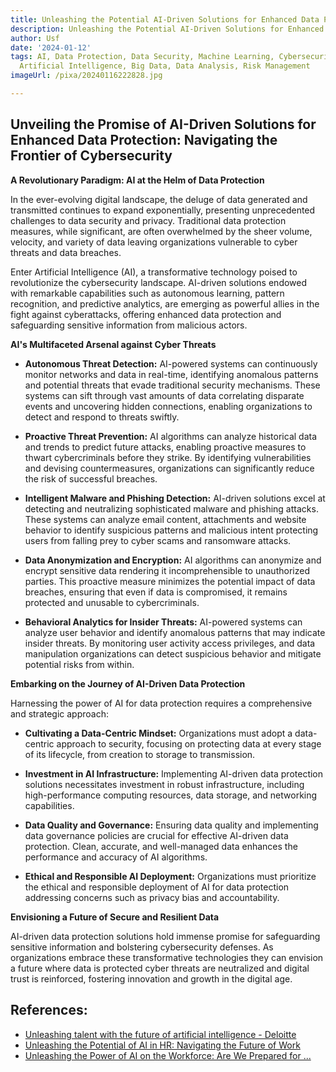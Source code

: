 ```yaml
---
title: Unleashing the Potential AI-Driven Solutions for Enhanced Data Protection
description: Unleashing the Potential AI-Driven Solutions for Enhanced Data Protection
author: Usf
date: '2024-01-12'
tags: AI, Data Protection, Data Security, Machine Learning, Cybersecurity, Privacy,
  Artificial Intelligence, Big Data, Data Analysis, Risk Management
imageUrl: /pixa/20240116222828.jpg

---
```

## Unveiling the Promise of AI-Driven Solutions for Enhanced Data Protection: Navigating the Frontier of Cybersecurity

**A Revolutionary Paradigm: AI at the Helm of Data Protection**

In the ever-evolving digital landscape, the deluge of data generated and  transmitted continues to  expand exponentially, presenting unprecedented challenges to data security and privacy. Traditional data protection measures, while significant, are  often overwhelmed by the sheer volume, velocity, and variety of data leaving organizations vulnerable to cyber threats and data breaches.

Enter  Artificial Intelligence (AI), a transformative technology poised to revolutionize the cybersecurity landscape. AI-driven solutions endowed with remarkable capabilities such as autonomous learning, pattern recognition, and predictive analytics, are emerging as powerful allies in the  fight against cyberattacks, offering enhanced  data protection and safeguarding  sensitive information  from malicious actors.

**AI's Multifaceted Arsenal against  Cyber Threats**

* **Autonomous Threat Detection:** AI-powered systems can continuously monitor networks and data in real-time, identifying  anomalous  patterns and potential threats that evade traditional security mechanisms. These systems can sift through vast amounts of data correlating disparate events  and uncovering hidden connections, enabling organizations to detect and  respond  to threats swiftly.

* **Proactive Threat Prevention:** AI algorithms can analyze historical data and trends to predict future attacks, enabling proactive measures to thwart  cybercriminals before they  strike. By  identifying vulnerabilities and devising countermeasures, organizations can significantly reduce the risk of successful breaches.

* **Intelligent Malware  and Phishing Detection:** AI-driven solutions excel at detecting  and neutralizing sophisticated malware and phishing attacks. These  systems can analyze email content, attachments and website behavior to identify suspicious patterns and malicious intent protecting users from falling prey to cyber scams and ransomware attacks.

*  **Data Anonymization and Encryption:** AI algorithms  can  anonymize  and encrypt  sensitive data rendering it incomprehensible to  unauthorized parties. This proactive measure minimizes the potential impact of data breaches,  ensuring that even if data is compromised, it  remains protected and  unusable to cybercriminals.

* **Behavioral Analytics for Insider Threats:**  AI-powered systems  can analyze user behavior and identify anomalous patterns that may indicate insider threats.  By monitoring user  activity access privileges, and data manipulation organizations can detect suspicious behavior and mitigate potential risks from within.

**Embarking on the Journey of AI-Driven Data Protection**

Harnessing the power of AI for data protection requires a comprehensive and strategic approach:

*  **Cultivating a Data-Centric Mindset:**  Organizations must adopt a data-centric approach to security, focusing on protecting data at every stage of its lifecycle, from creation  to storage to transmission.

* **Investment in  AI Infrastructure:** Implementing AI-driven data  protection solutions  necessitates investment  in robust  infrastructure, including high-performance computing resources, data storage,  and  networking capabilities.

* **Data Quality and Governance:** Ensuring data quality and implementing data governance policies are crucial for effective AI-driven data protection. Clean, accurate, and well-managed data enhances the performance and accuracy of AI algorithms.

* **Ethical and  Responsible  AI Deployment:** Organizations  must prioritize the  ethical and responsible deployment of AI  for data protection addressing concerns such  as privacy bias and accountability.

**Envisioning a Future of Secure and Resilient Data**

AI-driven data protection solutions hold immense promise for safeguarding sensitive information and bolstering cybersecurity defenses. As organizations embrace these transformative technologies they can envision a  future where data is protected cyber threats are neutralized and digital trust  is reinforced, fostering innovation and  growth in the digital age.

## References:
- [Unleashing talent with the future of artificial intelligence - Deloitte](https://www2.deloitte.com/mt/en/pages/rpa-and-ai/articles/unleashing-talent-with-the-future-of-artificial-intelligence.html)
- [Unleashing the Potential of AI in HR: Navigating the Future of Work](https://www.linkedin.com/pulse/unleashing-potential-ai-hr-navigating-future-work-dejavniki-dr5lf?trk=organization_guest_main-feed-card_feed-article-content)
- [Unleashing the Power of AI on the Workforce: Are We Prepared for ...](https://www.linkedin.com/pulse/unleashing-power-ai-workforce-we-prepared-future-thiago-carneiro)
